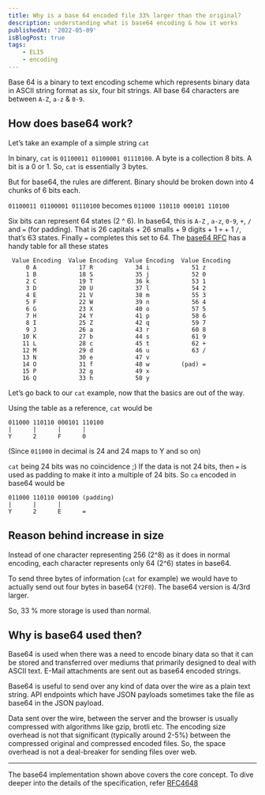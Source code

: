 ```yaml
---
title: Why is a base 64 encoded file 33% larger than the original?
description: understanding what is base64 encoding & how it works
publishedAt: '2022-05-09'
isBlogPost: true
tags:
    - ELI5
    - encoding
---
```


Base 64 is a binary to text encoding scheme which represents binary data in ASCII string format as six, four bit strings. All base 64 characters are between `A-Z`,  `a-z` & `0-9`.

## How does base64 work?

Let’s take an example of a simple string `cat`

In binary, `cat` is `01100011 01100001 01110100`. A byte is a collection 8 bits. A bit is a 0 or 1. So, `cat` is essentially 3 bytes.

But for base64, the rules are different. Binary should be broken down into 4 chunks of 6 bits each.

 `01100011 01100001 01110100`  becomes `011000 110110 000101 110100`

Six bits can represent 64 states (2 ^ 6). In base64, this is `A-Z` , `a-z`, `0-9`, `+`, `/` and `=` (for padding). That is 26 capitals + 26 smalls + 9 digits + 1 `+` + 1 `/`, that’s 63 states. Finally `=` completes this set to 64. The [base64 RFC](https://datatracker.ietf.org/doc/html/rfc4648#section-4) has a handy table for all these states

```
 Value Encoding  Value Encoding  Value Encoding  Value Encoding
     0 A            17 R            34 i            51 z
     1 B            18 S            35 j            52 0
     2 C            19 T            36 k            53 1
     3 D            20 U            37 l            54 2
     4 E            21 V            38 m            55 3
     5 F            22 W            39 n            56 4
     6 G            23 X            40 o            57 5
     7 H            24 Y            41 p            58 6
     8 I            25 Z            42 q            59 7
     9 J            26 a            43 r            60 8
    10 K            27 b            44 s            61 9
    11 L            28 c            45 t            62 +
    12 M            29 d            46 u            63 /
    13 N            30 e            47 v
    14 O            31 f            48 w         (pad) =
    15 P            32 g            49 x
    16 Q            33 h            50 y
```

Let’s go back to our `cat` example, now that the basics are out of the way.

Using the table as a reference, `cat` would be
```
011000 110110 000101 110100
|      |      |      |
Y      2      F      0
```
(Since `011000` in decimal is 24 and 24 maps to Y and so on)

`cat` being 24 bits was no coincidence ;) If the data is not 24 bits, then `=` is used as padding to make it into a multiple of 24 bits. So `ca` encoded in base64 would be

```
011000 110110 000100 (padding)
|      |      |
Y      2      E      =
```

## Reason behind increase in size
Instead of one character representing 256 (2^8) as it does in normal encoding, each character represents only 64 (2^6) states in base64.

To send three bytes of information (`cat` for example) we would have to actually send out four bytes in base64 (`Y2F0`). The base64 version is 4/3rd larger.

So, 33 % more storage is used than normal.

## Why is base64 used then?
Base64 is used when there was a need to encode binary data so that it can be stored and transferred over mediums that primarily designed to deal with ASCII text. E-Mail attachments are sent out as base64 encoded strings.

Base64 is useful to send over any kind of data over the wire as a plain text string. API endpoints which have JSON payloads sometimes take the file as base64 in the JSON payload.

Data sent over the wire, between the server and the browser is usually compressed with algorithms like gzip, brotli etc. The encoding size overhead is not that significant (typically around 2-5%) between the compressed original and compressed encoded files. So, the space overhead is not a deal-breaker for sending files over web.

---

The base64 implementation shown above covers the core concept. To dive deeper into the details of the specification, refer [RFC4648](https://datatracker.ietf.org/doc/html/rfc4648#section-4)